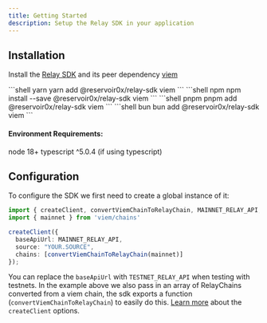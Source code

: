 ```yaml
---
title: Getting Started
description: Setup the Relay SDK in your application
---
```


## Installation

Install the [Relay SDK](https://github.com/reservoirprotocol/relay-sdk) and its peer dependency [viem](https://viem.sh/)

<CodeGroup>
```shell yarn
yarn add @reservoir0x/relay-sdk viem 
```
```shell npm
npm install --save @reservoir0x/relay-sdk viem 
```
```shell pnpm
pnpm add @reservoir0x/relay-sdk viem 
```
```shell bun
bun add @reservoir0x/relay-sdk viem 
```
</CodeGroup>

#### Environment Requirements:

node 18+
typescript ^5.0.4 (if using typescript)

## Configuration

To configure the SDK we first need to create a global instance of it:

```typescript
import { createClient, convertViemChainToRelayChain, MAINNET_RELAY_API, TESTNET_RELAY_API } from '@reservoir0x/relay-sdk'
import { mainnet } from 'viem/chains'

createClient({
  baseApiUrl: MAINNET_RELAY_API,
  source: "YOUR.SOURCE",
  chains: [convertViemChainToRelayChain(mainnet)]
});
```

You can replace the `baseApiUrl` with `TESTNET_RELAY_API` when testing with testnets. In the example above we also pass in an array of RelayChains converted from a viem chain, the sdk exports a function (`convertViemChainToRelayChain`) to easily do this. [Learn more](/references/sdk/createClient) about the `createClient` options.